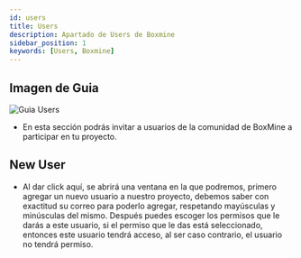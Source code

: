 ```yaml
---
id: users
title: Users
description: Apartado de Users de Boxmine
sidebar_position: 1
keywords: [Users, Boxmine]
---
```


## Imagen de Guia

<img src='/img/panel/users.png' alt='Guia Users' />

- En esta sección podrás invitar a usuarios de la comunidad de BoxMine a participar en tu proyecto.

## New User

- Al dar click aquí, se abrirá una ventana en la que podremos, primero agregar un nuevo usuario a nuestro proyecto, debemos saber con exactitud su correo para poderlo agregar, respetando mayúsculas y minúsculas del mismo. Después puedes escoger los permisos que le darás a este usuario, si el permiso que le das está seleccionado, entonces este usuario tendrá acceso, al ser caso contrario, el usuario no tendrá permiso.
